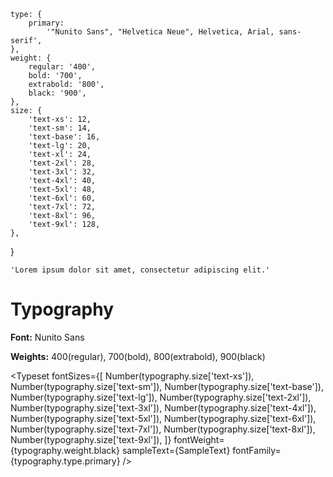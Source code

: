 
<Meta title="Typography/Font_Size" />

    type: {
        primary:
            '"Nunito Sans", "Helvetica Neue", Helvetica, Arial, sans-serif',
    },
    weight: {
        regular: '400',
        bold: '700',
        extrabold: '800',
        black: '900',
    },
    size: {
        'text-xs': 12,
        'text-sm': 14,
        'text-base': 16,
        'text-lg': 20,
        'text-xl': 24,
        'text-2xl': 28,
        'text-3xl': 32,
        'text-4xl': 40,
        'text-5xl': 48,
        'text-6xl': 60,
        'text-7xl': 72,
        'text-8xl': 96,
        'text-9xl': 128,
    },
}

    'Lorem ipsum dolor sit amet, consectetur adipiscing elit.'

# Typography

**Font:** Nunito Sans

**Weights:** 400(regular), 700(bold), 800(extrabold), 900(black)

<Typeset
    fontSizes={[
        Number(typography.size['text-xs']),
        Number(typography.size['text-sm']),
        Number(typography.size['text-base']),
        Number(typography.size['text-lg']),
        Number(typography.size['text-2xl']),
        Number(typography.size['text-3xl']),
        Number(typography.size['text-4xl']),
        Number(typography.size['text-5xl']),
        Number(typography.size['text-6xl']),
        Number(typography.size['text-7xl']),
        Number(typography.size['text-8xl']),
        Number(typography.size['text-9xl']),
    ]}
    fontWeight={typography.weight.black}
    sampleText={SampleText}
    fontFamily={typography.type.primary}
/>
